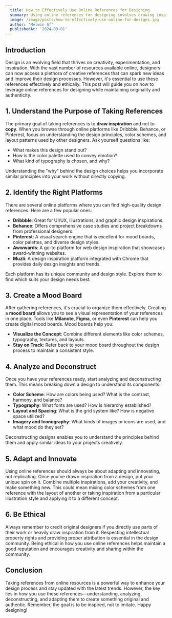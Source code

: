 ```yaml
---
  title: How to Effectively Use Online References for Designing
  summary: Using online references for designing involves drawing inspiration, not copying, by analyzing design elements on platforms like Dribbble and Behance. Create mood boards to organize ideas, adapt them uniquely, and always credit original creators. This fosters both creativity and ethical practices in design.
  image: /image/posts/how-to-effectively-use-online-for-designs.jpg
  author: 'Melwin Af'
  publishedAt: '2024-09-01'
---
```


## Introduction

Design is an evolving field that thrives on creativity, experimentation, and inspiration. With the vast number of resources available online, designers can now access a plethora of creative references that can spark new ideas and improve their design processes. However, it's essential to use these references effectively and ethically. This post will guide you on how to leverage online references for designing while maintaining originality and authenticity.

## 1. Understand the Purpose of Taking References

The primary goal of taking references is to **draw inspiration** and not to **copy**. When you browse through online platforms like Dribbble, Behance, or Pinterest, focus on understanding the design principles, color schemes, and layout patterns used by other designers. Ask yourself questions like:

- What makes this design stand out?
- How is the color palette used to convey emotion?
- What kind of typography is chosen, and why?

Understanding the "why" behind the design choices helps you incorporate similar principles into your work without directly copying.

## 2. Identify the Right Platforms

There are several online platforms where you can find high-quality design references. Here are a few popular ones:

- **Dribbble**: Great for UI/UX, illustrations, and graphic design inspirations.
- **Behance**: Offers comprehensive case studies and project breakdowns from professional designers.
- **Pinterest**: A visual search engine that is excellent for mood boards, color palettes, and diverse design styles.
- **Awwwards**: A go-to platform for web design inspiration that showcases award-winning websites.
- **Muzli**: A design inspiration platform integrated with Chrome that provides daily design insights and trends.

Each platform has its unique community and design style. Explore them to find which suits your design needs best.

## 3. Create a Mood Board

After gathering references, it's crucial to organize them effectively. Creating a **mood board** allows you to see a visual representation of your references in one place. Tools like **Milanote**, **Figma**, or even **Pinterest** can help you create digital mood boards. Mood boards help you:

- **Visualize the Concept**: Combine different elements like color schemes, typography, textures, and layouts.
- **Stay on Track**: Refer back to your mood board throughout the design process to maintain a consistent style.

## 4. Analyze and Deconstruct

Once you have your references ready, start analyzing and deconstructing them. This means breaking down a design to understand its components:

- **Color Scheme**: How are colors being used? What is the contrast, harmony, and balance?
- **Typography**: What fonts are used? How is hierarchy established?
- **Layout and Spacing**: What is the grid system like? How is negative space utilized?
- **Imagery and Iconography**: What kinds of images or icons are used, and what mood do they set?

Deconstructing designs enables you to understand the principles behind them and apply similar ideas to your projects creatively.

## 5. Adapt and Innovate

Using online references should always be about adapting and innovating, not replicating. Once you've drawn inspiration from a design, put your unique spin on it. Combine multiple inspirations, add your creativity, and make something new. This could mean mixing color schemes from one reference with the layout of another or taking inspiration from a particular illustration style and applying it to a different concept.

## 6. Be Ethical

Always remember to credit original designers if you directly use parts of their work or heavily draw inspiration from it. Respecting intellectual property rights and providing proper attribution is essential in the design community. Being ethical in how you use online references helps maintain a good reputation and encourages creativity and sharing within the community.

## Conclusion

Taking references from online resources is a powerful way to enhance your design process and stay updated with the latest trends. However, the key lies in how you use these references—understanding, analyzing, deconstructing, and adapting them to create something original and authentic. Remember, the goal is to be inspired, not to imitate. Happy designing!
